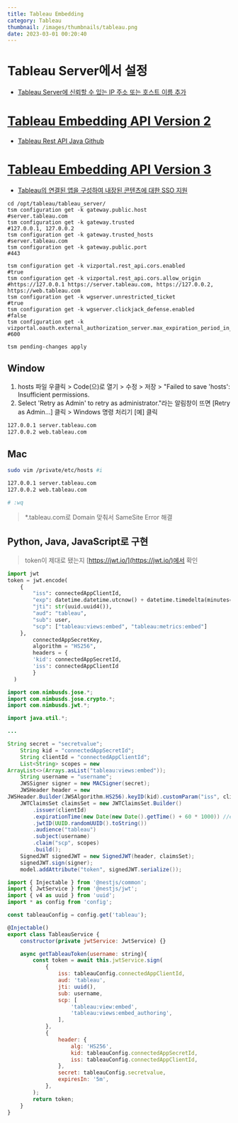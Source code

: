 ```yaml
---
title: Tableau Embedding
category: Tableau
thumbnail: /images/thumbnails/tableau.png
date: 2023-03-01 00:20:40
---
```


# Tableau Server에서 설정

- [Tableau Server에 신뢰할 수 있는 IP 주소 또는 호스트 이름 추가](https://help.tableau.com/current/server/ko-kr/trusted_auth_trustIP.htm)

# [Tableau Embedding API Version 2](https://help.tableau.com/current/api/js_api/en-us/JavaScriptAPI/js_api_whats_new.htm)

- [Tableau Rest API Java Github](https://github.com/datapainters/tableau-rest-java-library/blob/master/src/tabRest/tabRest.java)

# [Tableau Embedding API Version 3](https://help.tableau.com/current/api/embedding_api/en-us/index.html)

- [Tableau의 연결된 앱을 구성하여 내장된 콘텐츠에 대한 SSO 지원](https://help.tableau.com/current/server/ko-kr/connected_apps.htm)

```shell tsm(Tableau Server Manager)
cd /opt/tableau/tableau_server/
tsm configuration get -k gateway.public.host
#server.tableau.com
tsm configuration get -k gateway.trusted
#127.0.0.1, 127.0.0.2
tsm configuration get -k gateway.trusted_hosts
#server.tableau.com
tsm configuration get -k gateway.public.port
#443

tsm configuration get -k vizportal.rest_api.cors.enabled
#true
tsm configuration get -k vizportal.rest_api.cors.allow_origin
#https://127.0.0.1 https://server.tableau.com, https://127.0.0.2, https://web.tableau.com
tsm configuration get -k wgserver.unrestricted_ticket
#true
tsm configuration get -k wgserver.clickjack_defense.enabled
#false
tsm configuration get -k vizportal.oauth.external_authorization_server.max_expiration_period_in_minutes
#600

tsm pending-changes apply
```

## Window

1. hosts 파일 우클릭 > Code(으)로 열기 > 수정 > 저장 > "Failed to save 'hosts': Insufficient permissions.
2. Select 'Retry as Admin' to retry as administrator."라는 알림창이 뜨면 [Retry as Admin...] 클릭 > Windows 명령 처리기 [예] 클릭

```bash C:\Windows\System32\drivers\etc\hosts
127.0.0.1 server.tableau.com
127.0.0.2 web.tableau.com
```

## Mac

```bash Mac(iterm, terminal)
sudo vim /private/etc/hosts #i

127.0.0.1 server.tableau.com
127.0.0.2 web.tableau.com

# :wq
```

> \*.tableau.com로 Domain 맞춰서 SameSite Error 해결

## Python, Java, JavaScript로 구현

> token이 제대로 됐는지 [https://jwt.io/](https://jwt.io/)에서 확인

```python JSONWebToken.py
import jwt
token = jwt.encode(
	{
		"iss": connectedAppClientId,
		"exp": datetime.datetime.utcnow() + datetime.timedelta(minutes=5),
		"jti": str(uuid.uuid4()),
		"aud": "tableau",
		"sub": user,
		"scp": ["tableau:views:embed", "tableau:metrics:embed"]
	},
		connectedAppSecretKey,
		algorithm = "HS256",
		headers = {
		'kid': connectedAppSecretId,
		'iss': connectedAppClientId
        }
  )
```

```java JSONWebToken.java
import com.nimbusds.jose.*;
import com.nimbusds.jose.crypto.*;
import com.nimbusds.jwt.*;

import java.util.*;

...

String secret = "secretvalue";
	String kid = "connectedAppSecretId";
	String clientId = "connectedAppClientId";
	List<String> scopes = new
ArrayList<>(Arrays.asList("tableau:views:embed"));
	String username = "username";
	JWSSigner signer = new MACSigner(secret);
	JWSHeader header = new
JWSHeader.Builder(JWSAlgorithm.HS256).keyID(kid).customParam("iss", clientId).build();
	JWTClaimsSet claimsSet = new JWTClaimsSet.Builder()
		.issuer(clientId)
		.expirationTime(new Date(new Date().getTime() + 60 * 1000)) //expires in 1 minute
		.jwtID(UUID.randomUUID().toString())
		.audience("tableau")
		.subject(username)
		.claim("scp", scopes)
		.build();
	SignedJWT signedJWT = new SignedJWT(header, claimsSet);
	signedJWT.sign(signer);
	model.addAttribute("token", signedJWT.serialize());
```

```javascript nest.js
import { Injectable } from '@nestjs/common';
import { JwtService } from '@nestjs/jwt';
import { v4 as uuid } from 'uuid';
import * as config from 'config';

const tableauConfig = config.get('tableau');

@Injectable()
export class TableauService {
	constructor(private jwtService: JwtService) {}

	async getTableauToken(username: string){
		const token = await this.jwtService.sign(
			{
				iss: tableauConfig.connectedAppClientId,
				aud: 'tableau',
				jti: uuid(),
				sub: username,
				scp: [
					'tableau:view:embed',
					'tableau:views:embed_authoring',
				],
			},
			{
				header: {
					alg: 'HS256',
					kid: tableauConfig.connectedAppSecretId,
					iss: tableauConfig.connectedAppClientId,
				},
				secret: tableauConfig.secretvalue,
				expiresIn: '5m',
			},
		);
		return token;
	}
}
```
